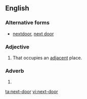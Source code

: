 ==English==

===Alternative forms===
* [[nextdoor]], [[next door]]

===Adjective===
{{en-adj|-|pos=[[next]]-[[door]]}}

# That occupies an [[adjacent]] place.

===Adverb===
{{en-adv|-|pos=[[next]]-[[door]]}}

# {{alternative spelling of|[[next door]]}}

[[ta:next-door]]
[[vi:next-door]]